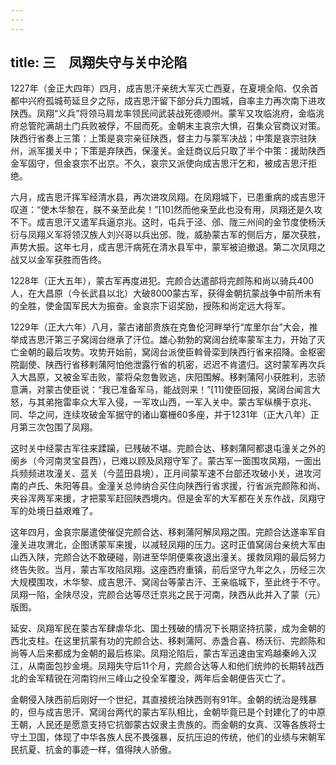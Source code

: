 ```yaml
---
---
---
```

title: 三　凤翔失守与关中沦陷
---




1227年（金正大四年）四月，成吉思汗亲统大军灭亡西夏，在夏境全陷、仅余首都中兴府孤城苟延旦夕之际，成吉思汗留下部分兵力围城，自率主力再次南下进攻陕西。凤翔“义兵”将领马肩龙率领民间武装战死德顺州。蒙军又攻临洮府，金临洮府总管陀满胡土门兵败被俘，不屈而死。金朝末主哀宗大惧，召集众官商议对策。陕西行省奏上三策：上策是哀宗亲征陕西，督主力与蒙军决战；中策是哀宗驻陕州，派军援关中；下策是弃陕西，保潼关。金廷商议后只取了半个中策：援助陕西金军固守，但金哀宗不出京。不久，哀宗又派使向成吉思汗乞和，被成吉思汗拒绝。

六月，成吉思汗挥军经清水县，再次进攻凤翔。在凤翔城下，已患重病的成吉思汗叹道：“使木华黎在，朕不亲至此矣！”[10]然而他亲至此也没有用，凤翔还是久攻不下。成吉思汗又遣军兵逼京兆。这时，屯兵于泾、邠、陇三州间的金节度使杨沃衍与凤翔义军将领汉族人刘兴哥以兵出邠、陇，威胁蒙古军的侧后方，屡次获胜，声势大振。这年七月，成吉思汗病死在清水县军中，蒙军被迫撤退。第二次凤翔之战又以金军获胜而告终。

1228年（正大五年），蒙古军再度进犯。完颜合达遣部将完颜陈和尚以骑兵400人，在大昌原（今长武县以北）大破8000蒙古军，获得金朝抗蒙战争中前所未有的全胜，使金国军民大为振奋。金哀宗下诏奖励，授陈和尚定远大将军。

1229年（正大六年）八月，蒙古诸部贵族在克鲁伦河畔举行“库里尔台”大会，推举成吉思汗第三子窝阔台继承了汗位。雄心勃勃的窝阔台统率蒙军主力，开始了灭亡金朝的最后攻势。攻势开始前，窝阔台派使臣斡骨栾到陕西行省来招降。金枢密院副使、陕西行省移剌蒲阿怕他泄露行省的机密，迟迟不肯遣归。这时蒙军再次兵入大昌原，又被金军击败，蒙将朵忽鲁败逃，庆阳围解。移剌蒲阿小获胜利，志骄意满，对蒙古使臣说：“我已准备军马，能战则来！”[11]使臣回报，窝阔台闻言大怒，与其弟拖雷率众大军入侵，一军攻山西，一军入关中。蒙古军纵横于京兆、同、华之间，连续攻破金军据守的诸山寨栅60多座，并于1231年（正大八年）正月第三次包围了凤翔。

这时关中经蒙古军往来蹂躏，已残破不堪。完颜合达、移剌蒲阿都退屯潼关之外的阌乡（今河南灵宝县西），已难以顾及凤翔守军了。蒙古军一面围攻凤翔，一面出兵频频进攻潼关、蓝关（今蓝田县境），正月间蒙军速不台部还攻破小关，进攻河南的卢氏、朱阳等县。金潼关总帅纳合买住向陕西行省求援，行省派完颜陈和尚、夹谷浑两军来援，才把蒙军赶回陕西境内。但是金军的大军都在关东作战，凤翔守军的处境日益艰难了。

这年四月，金哀宗屡遣使催促完颜合达、移剌蒲阿解凤翔之围。完颜合达遂率军自潼关进攻渭北，企图诱蒙军来援，以减轻凤翔的压力。这时正值窝阔台亲统大军由山西入陕，完颜合达不敢硬碰，刚进至华阴便乘夜退出潼关。援救凤翔的最后努力终告失败。当月，蒙古军攻陷凤翔。这座西府重镇，前后坚守九年之久，历经三次大规模围攻，木华黎、成吉思汗、窝阔台等蒙古汗、王亲临城下，至此终于不守。凤翔一陷，全陕尽没，完颜合达等尽迁京兆之民于河南，陕西从此并入了蒙（元）版图。

延安、凤翔军民在蒙古军肆虐华北、国土残破的情况下长期坚持抗蒙，成为金朝的西北支柱。在这里抗蒙有功的完颜合达、移剌蒲阿、赤盏合喜、杨沃衍、完颜陈和尚等人后来都成为金朝的最后栋梁。凤翔沦陷后，蒙古军迅速由宝鸡越秦岭入汉江，从南面包抄金境。凤翔失守后11个月，完颜合达等人和他们统帅的长期转战西北的金军精锐在河南钧州三峰山之役全军覆没，两年后金朝便告灭亡了。

金朝侵入陕西前后刚好一个世纪，其直接统治陕西则有91年。金朝的统治是残暴的，但与成吉思汗、窝阔台两代的蒙古军队相比，金朝毕竟已是个封建化了的中原王朝，人民还是愿意支持它抗御蒙古奴隶主贵族的。而金朝的女真、汉等各族将士守土卫国，体现了中华各族人民不畏强暴，反抗压迫的传统，他们的业绩与宋朝军民抗夏、抗金的事迹一样，值得陕人骄傲。